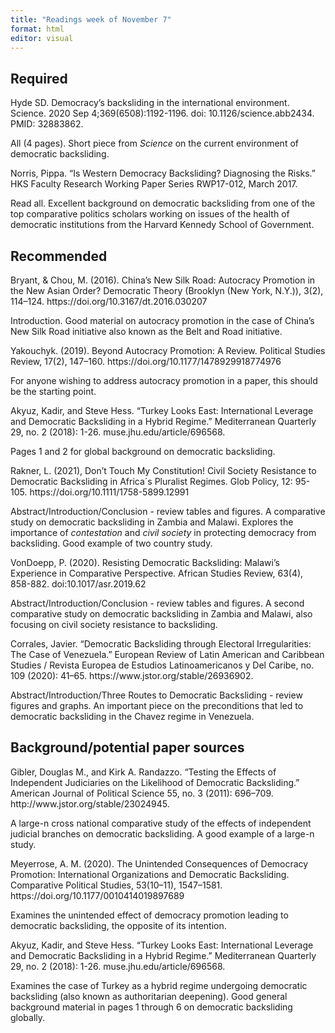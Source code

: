 ```yaml
---
title: "Readings week of November 7"
format: html
editor: visual
---
```


## Required

Hyde SD. Democracy's backsliding in the international environment. Science. 2020 Sep 4;369(6508):1192-1196. doi: 10.1126/science.abb2434. PMID: 32883862.

All (4 pages). Short piece from *Science* on the current environment of democratic backsliding. 

Norris, Pippa. "Is Western Democracy Backsliding? Diagnosing the Risks." HKS Faculty Research Working Paper Series RWP17-012, March 2017.

Read all. Excellent background on democratic backsliding from one of the top comparative politics scholars working on issues of the health of democratic institutions from the Harvard Kennedy School of Government.

## Recommended

Bryant, & Chou, M. (2016). China's New Silk Road: Autocracy Promotion in the New Asian Order? Democratic Theory (Brooklyn (New York, N.Y.)), 3(2), 114--124. https://doi.org/10.3167/dt.2016.030207

Introduction. Good material on autocracy promotion in the case of China's New Silk Road initiative also known as the Belt and Road initiative.

Yakouchyk. (2019). Beyond Autocracy Promotion: A Review. Political Studies Review, 17(2), 147--160. https://doi.org/10.1177/1478929918774976

For anyone wishing to address autocracy promotion in a paper, this should be the starting point.

Akyuz, Kadir, and Steve Hess. "Turkey Looks East: International Leverage and Democratic Backsliding in a Hybrid Regime." Mediterranean Quarterly 29, no. 2 (2018): 1-26. muse.jhu.edu/article/696568.

Pages 1 and 2 for global background on democratic backsliding.

Rakner, L. (2021), Don't Touch My Constitution! Civil Society Resistance to Democratic Backsliding in Africa´s Pluralist Regimes. Glob Policy, 12: 95-105. https://doi.org/10.1111/1758-5899.12991

Abstract/Introduction/Conclusion - review tables and figures. A comparative study on democratic backsliding in Zambia and Malawi. Explores the importance of *contestation* and *civil society* in protecting democracy from backsliding. Good example of two country study.

VonDoepp, P. (2020). Resisting Democratic Backsliding: Malawi's Experience in Comparative Perspective. African Studies Review, 63(4), 858-882. doi:10.1017/asr.2019.62

Abstract/Introduction/Conclusion - review tables and figures. A second comparative study on democratic backsliding in Zambia and Malawi, also focusing on civil society resistance to backsliding.

Corrales, Javier. "Democratic Backsliding through Electoral Irregularities: The Case of Venezuela." European Review of Latin American and Caribbean Studies / Revista Europea de Estudios Latinoamericanos y Del Caribe, no. 109 (2020): 41--65. https://www.jstor.org/stable/26936902.

Abstract/Introduction/Three Routes to Democratic Backsliding - review figures and graphs. An important piece on the preconditions that led to democratic backsliding in the Chavez regime in Venezuela.

## Background/potential paper sources

Gibler, Douglas M., and Kirk A. Randazzo. "Testing the Effects of Independent Judiciaries on the Likelihood of Democratic Backsliding." American Journal of Political Science 55, no. 3 (2011): 696--709. http://www.jstor.org/stable/23024945.

A large-n cross national comparative study of the effects of independent judicial branches on democratic backsliding. A good example of a large-n study.

Meyerrose, A. M. (2020). The Unintended Consequences of Democracy Promotion: International Organizations and Democratic Backsliding. Comparative Political Studies, 53(10--11), 1547--1581. https://doi.org/10.1177/0010414019897689

Examines the unintended effect of democracy promotion leading to democratic backsliding, the opposite of its intention.

Akyuz, Kadir, and Steve Hess. "Turkey Looks East: International Leverage and Democratic Backsliding in a Hybrid Regime." Mediterranean Quarterly 29, no. 2 (2018): 1-26. muse.jhu.edu/article/696568.

Examines the case of Turkey as a hybrid regime undergoing democratic backsliding (also known as authoritarian deepening). Good general background material in pages 1 through 6 on democratic backsliding globally.
